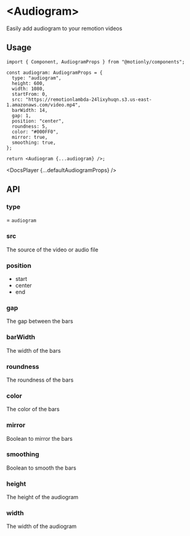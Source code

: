 # &lt;Audiogram&gt;

Easily add audiogram to your remotion videos

## Usage

```tsx
import { Component, AudiogramProps } from "@motionly/components";

const audiogram: AudiogramProps = {
  type: "audiogram",
  height: 600,
  width: 1080,
  startFrom: 0,
  src: "https://remotionlambda-24lixyhuqn.s3.us-east-1.amazonaws.com/video.mp4",
  barWidth: 14,
  gap: 1,
  position: "center",
  roundness: 5,
  color: "#000FF0",
  mirror: true,
  smoothing: true,
};

return <Audiogram {...audiogram} />;
```


<DocsPlayer {...defaultAudiogramProps} />

## API

### type

= `audiogram`

### src

The source of the video or audio file

### position

- start
- center
- end

### gap

The gap between the bars

### barWidth

The width of the bars

### roundness

The roundness of the bars

### color

The color of the bars

### mirror

Boolean to mirror the bars

### smoothing

Boolean to smooth the bars

### height

The height of the audiogram

### width

The width of the audiogram
